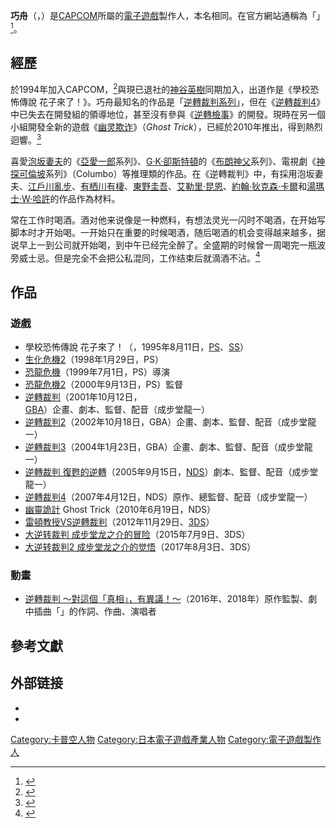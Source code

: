 {{NoteTA|G1=Games}}
{{Japanese
|japanese= 巧 舟
|kana= たくみ しゅう
|romaji= Takumi Shū
|image = Ghost Trick event 4 - cropped.jpg
}}

'''巧舟'''（{{lang|ja|たくみ しゅう}}，{{bd|1971年|5月2日||}}）是[[CAPCOM|CAPCOM]]所屬的[[電子遊戲|電子遊戲]]製作人，本名相同。在官方網站通稱為「{{lang|ja|タクシュー}}」<ref>{{cite web|url=http://www.capcom.co.jp/ds_saiban/blog/0805.html|script-title=ja:逆転裁判 蘇る逆転 ブログ|accessdate=2009-10-13|archive-url=https://web.archive.org/web/20090724143414/http://www3.capcom.co.jp/ds_saiban/blog/0805.html|archive-date=2009-07-24|dead-url=yes}}{{ja}}</ref>。

==經歷==
{{更新|time=2021-12-02T14:56:11+00:00}}
於1994年加入CAPCOM，<ref>{{Cite web|url=http://www.gpara.com/contents/creator/bn_108.htm|title=Gpara.com|accessdate=2017-11-06|date=2014-01-01|deadurl=yes|archiveurl=https://web.archive.org/web/20140101170410/http://www.gpara.com/contents/creator/bn_108.htm|archivedate=2014-01-01}}</ref>與現已退社的[[神谷英樹|神谷英樹]]同期加入，出道作是《學校恐怖傳說 花子來了！》。巧舟最知名的作品是「[[逆轉裁判系列|逆轉裁判系列]]」，但在《[[逆轉裁判4|逆轉裁判4]]》中已失去在開發組的領導地位，甚至沒有參與《[[逆轉檢事|逆轉檢事]]》的開發。現時在另一個小組開發全新的遊戲《[[幽灵欺诈|幽灵欺诈]]》（''Ghost Trick''），已經於2010年推出，得到熱烈迴響{{fact|與優異的銷售成績}}。<ref>{{cite web|url=http://nds.tgbus.com/news/qz/200909/20090904092006.shtml|title=逆转之父开发新作《幽灵欺诈》详情公布 - 电玩巴士|accessdate=2009-10-13|archive-date=2020-11-17|archive-url=https://web.archive.org/web/20201117135644/http://nds.tgbus.com/news/qz/200909/20090904092006.shtml|dead-url=no}}{{zh-hans}}</ref>

喜愛[[泡坂妻夫|泡坂妻夫]]的《[[亞愛一郎|亞愛一郎]]系列》、[[G·K·卻斯特頓|G·K·卻斯特頓]]的《[[布朗神父|布朗神父]]系列》、電視劇《[[神探可倫坡|神探可倫坡]]系列》（Columbo）等推理類的作品。在《逆轉裁判》中，有採用泡坂妻夫、[[江戶川亂步|江戶川亂步]]、[[有栖川有棲|有栖川有棲]]、[[東野圭吾|東野圭吾]]、[[艾勒里·昆恩|艾勒里·昆恩]]、[[約翰·狄克森·卡爾|約翰·狄克森·卡爾]]和[[湯瑪士·W·哈許|湯瑪士·W·哈許]]的作品作為材料。

常在工作时喝酒。酒对他来说像是一种燃料，有想法灵光一闪时不喝酒，在开始写脚本时才开始喝。一开始只在重要的时候喝酒，随后喝酒的机会变得越来越多，据说早上一到公司就开始喝，到中午已经完全醉了。全盛期的时候曾一周喝完一瓶波旁威士忌。但是完全不会把公私混同，工作结束后就滴酒不沾。<ref>{{Cite book|title=逆転裁判3 真相解明マニュアル|last=|first=|publisher=|year=|isbn=|location=|pages=p237}}</ref>

==作品==
===遊戲===
*學校恐怖傳說 花子來了！（{{lang|ja|学校のコワイうわさ 花子さんがきた!!}}，1995年8月11日，[[PlayStation|PS]]、[[SEGA_Saturn|SS]]）
*[[生化危機2|生化危機2]]（1998年1月29日，PS）
*[[恐龍危機|恐龍危機]]（1999年7月1日，PS）導演
*[[恐龍危機2|恐龍危機2]]（2000年9月13日，PS）監督
*[[逆轉裁判|逆轉裁判]]（2001年10月12日，[[Game_Boy_Advance|GBA]]）企畫、劇本、監督、配音（成步堂龍一）
*[[逆轉裁判2|逆轉裁判2]]（2002年10月18日，GBA）企畫、劇本、監督、配音（成步堂龍一）
*[[逆轉裁判3|逆轉裁判3]]（2004年1月23日，GBA）企畫、劇本、監督、配音（成步堂龍一）
*[[逆轉裁判_復甦的逆轉|逆轉裁判 復甦的逆轉]]（2005年9月15日，[[任天堂DS|NDS]]）劇本、監督、配音（成步堂龍一）
*[[逆轉裁判4|逆轉裁判4]]（2007年4月12日，NDS）原作、總監督、配音（成步堂龍一）
*[[幽靈詭計|幽靈詭計]] Ghost Trick（2010年6月19日，NDS）
*[[雷頓教授VS逆轉裁判|雷頓教授VS逆轉裁判]]（2012年11月29日、[[任天堂3DS|3DS]]）
*[[大逆转裁判_成步堂龙之介的冒险|大逆转裁判 成步堂龙之介的冒险]]（2015年7月9日、3DS）
*[[大逆转裁判2_成步堂龙之介的觉悟|大逆转裁判2 成步堂龙之介的觉悟]]（2017年8月3日、3DS）

===動畫===
*[[逆转裁判_(动画)|逆轉裁判 ～對這個「真相」，有異議！～]]（2016年、2018年）原作監製、劇中插曲「{{lang|ja|シグナルザムライの唄}}」的作詞、作曲、演唱者

==參考文獻==
<div class="references-small">
<references />
</div>

== 外部链接 ==
* {{Twitter|takumi_gt}}
* {{vndb|417|s}}

{{卡普空}}
{{Dino Crisis}}
{{逆轉裁判系列}}
{{DEFAULTSORT:Takumi Shuu}}

[[Category:卡普空人物|Category:卡普空人物]]
[[Category:日本電子遊戲產業人物|Category:日本電子遊戲產業人物]]
[[Category:電子遊戲製作人|Category:電子遊戲製作人]]